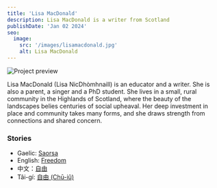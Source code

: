 ```yaml
---
title: 'Lisa MacDonald'
description: Lisa MacDonald is a writer from Scotland
publishDate: 'Jan 02 2024'
seo:
  image:
    src: '/images/lisamacdonald.jpg'
    alt: Lisa MacDonald
---
```



![Project preview](/images/lisamacdonald.jpg)

Lisa MacDonald (Lisa NicDhòmhnaill) is an educator and a writer. She is also a parent, a singer and a PhD student. She lives in a small, rural community in the Highlands of Scotland, where the beauty of the landscapes belies centuries of social upheaval. Her deep investment in place and community takes many forms, and she draws strength from connections and shared concern.

### Stories

- Gaelic: [Saorsa](/gaelic/lisa)
- English: [Freedom](/english/lisa)
- 中文：[自由](/mandarin/lisa)
- Tâi-gí: [自由 (Chū-iû)](/taigi/lisa)

<Order />
